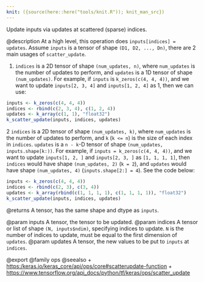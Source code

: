 ```yaml
---
knit: ({source(here::here("tools/knit.R")); knit_man_src})
---
```

Update inputs via updates at scattered (sparse) indices.

@description
At a high level, this operation does `inputs[indices] = updates`.
Assume `inputs` is a tensor of shape `(D1, D2, ..., Dn)`, there are 2 main
usages of `scatter_update`.

1. `indices` is a 2D tensor of shape `(num_updates, n)`, where `num_updates`
    is the number of updates to perform, and `updates` is a 1D tensor of
    shape `(num_updates)`. For example, if `inputs` is `k_zeros(c(4, 4, 4))`,
    and we want to update `inputs[2, 3, 4]` and `inputs[1, 2, 4]` as 1, then
    we can use:

```r
inputs <- k_zeros(c(4, 4, 4))
indices <- rbind(c(2, 3, 4), c(1, 2, 4))
updates <- k_array(c(1, 1), "float32")
k_scatter_update(inputs, indices, updates)
```

2 `indices` is a 2D tensor of shape `(num_updates, k)`, where `num_updates`
    is the number of updates to perform, and `k` (`k <= n`) is the size of
    each index in `indices`. `updates` is a `n - k`-D tensor of shape
    `(num_updates, inputs.shape[k:))`. For example, if
    `inputs = k_zeros(c(4, 4, 4))`, and we want to update `inputs[1, 2, ]`
    and `inputs[2, 3, ]` as `[1, 1, 1, 1]`, then `indices` would have shape
    `(num_updates, 2)` (`k = 2`), and `updates` would have shape
    `(num_updates, 4)` (`inputs.shape[2:] = 4`). See the code below:

```r
inputs <- k_zeros(c(4, 4, 4))
indices <- rbind(c(2, 3), c(3, 4))
updates <- k_array(rbind(c(1, 1, 1, 1), c(1, 1, 1, 1)), "float32")
k_scatter_update(inputs, indices, updates)
```

@returns
    A tensor, has the same shape and dtype as `inputs`.

@param inputs A tensor, the tensor to be updated.
@param indices A tensor or list of shape `(N, inputs$ndim)`, specifying
    indices to update. `N` is the number of indices to update, must be
    equal to the first dimension of `updates`.
@param updates A tensor, the new values to be put to `inputs` at `indices`.

@export
@family ops
@seealso
+ <https:/keras.io/keras_core/api/ops/core#scatterupdate-function>
+ <https://www.tensorflow.org/api_docs/python/tf/keras/ops/scatter_update>
